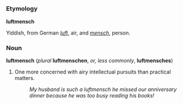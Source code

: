 =={{en}}==
===Etymology===
'''luftmensch'''

Yiddish, from German ''[[luft]]'', air, and ''[[mensch]]'', person.

===Noun===
'''luftmensch''' (''plural'' '''luftmenschen''', ''or, less commonly'', '''luftmensches''')

# One more concerned with airy intellectual pursuits than practical matters.
#:''My husband is such a luftmensch he missed our anniversary dinner because he was too busy reading his books!''